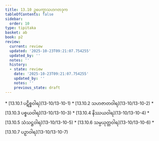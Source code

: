 ```yaml
---
title: 13.10 ဥပေက္ခာသဟဂတဒုက
tableOfContents: false
sidebar:
  order: 10
type: tipitaka
basket: ab
book: p2
review:
  current: review
  updated: '2025-10-23T09:21:07.754255'
  updated_by: ''
  notes: ''
  history:
  - state: review
    date: '2025-10-23T09:21:07.754255'
    updated_by: ''
    notes: ''
    previous_state: draft
---
```



<ReviewStatus review={frontmatter.review} showDetails={true} />

<HypothesisAnnotation frontmatter={frontmatter} />

<DynamicBreadcrumb />



<TableOfContents book="p2" section="13.10">
* [13.10.1 ပဋိစ္စဝါရ](13-10/13-10-1)
* [13.10.2 သဟဇာတဝါရ](13-10/13-10-2)
* [13.10.3 ပစ္စယဝါရ](13-10/13-10-3)
* [13.10.4 နိဿယဝါရ](13-10/13-10-4)
* [13.10.5 သံသဋ္ဌဝါရ](13-10/13-10-5)
* [13.10.6 သမ္ပယုတ္တဝါရ](13-10/13-10-6)
* [13.10.7 ပဉှာဝါရ](13-10/13-10-7)
</TableOfContents>